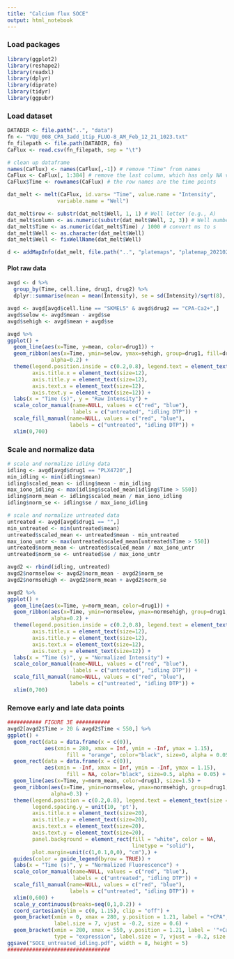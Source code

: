 ```yaml
---
title: "Calcium flux SOCE"
output: html_notebook
---
```


### Load packages
```r
library(ggplot2)
library(reshape2)
library(readxl)
library(dplyr)
library(diprate)
library(tidyr)
library(ggpubr)
```

### Load dataset
```r
DATADIR <- file.path("..", "data")
fn <- "VQU_008_CPA_3add_1tip_FLUO-8_AM_Feb_12_21_1023.txt"
fn_filepath <- file.path(DATADIR, fn)
CaFlux <- read.csv(fn_filepath, sep = "\t")

# clean up dataframe
names(CaFlux) <- names(CaFlux[,-1]) # remove "Time" from names
CaFlux <- CaFlux[, 1:384] # remove the last column, which has only NA values
CaFlux$Time <- rownames(CaFlux) # the row names are the time points

dat_melt <- melt(CaFlux, id.vars= "Time", value.name = "Intensity", 
                variable.name = "Well")

dat_melt$row <- substr(dat_melt$Well, 1, 1) # Well letter (e.g., A)
dat_melt$column <- as.numeric(substr(dat_melt$Well, 2, 3)) # Well number (e.g., 24)
dat_melt$Time <- as.numeric(dat_melt$Time) / 1000 # convert ms to s
dat_melt$Well <- as.character(dat_melt$Well)
dat_melt$Well <- fixWellName(dat_melt$Well)

d <- addMapInfo(dat_melt, file.path("..", "platemaps", "platemap_20210211.tsv"))
```

#### Plot raw data
```r
avgd <- d %>%
  group_by(Time, cell.line, drug1, drug2) %>%
  dplyr::summarise(mean = mean(Intensity), se = sd(Intensity)/sqrt(8), n = n())

avgd <- avgd[avgd$cell.line == "SKMEL5" & avgd$drug2 == "CPA-Ca2+",]
avgd$selow <- avgd$mean - avgd$se
avgd$sehigh <- avgd$mean + avgd$se

avgd %>%
ggplot() +
  geom_line(aes(x=Time, y=mean, color=drug1)) +
  geom_ribbon(aes(x=Time, ymin=selow, ymax=sehigh, group=drug1, fill=drug1), 
              alpha=0.2) +
  theme(legend.position.inside = c(0.2,0.8), legend.text = element_text(size = 12),
        axis.title.x = element_text(size=12), 
        axis.title.y = element_text(size=12), 
        axis.text.x = element_text(size=12), 
        axis.text.y = element_text(size=12)) +
  labs(x = "Time (s)", y = "Raw Intensity") + 
  scale_color_manual(name=NULL, values = c("red", "blue"), 
                     labels = c("untreated", "idling DTP")) +
  scale_fill_manual(name=NULL, values = c("red", "blue"), 
                    labels = c("untreated", "idling DTP")) +
  xlim(0,700)
```

### Scale and normalize data
```r
# scale and normalize idling data
idling <- avgd[avgd$drug1 == "PLX4720",]
min_idling <- min(idling$mean)
idling$scaled_mean <- idling$mean - min_idling
max_iono_idling <- max(idling$scaled_mean[idling$Time > 550])
idling$norm_mean <- idling$scaled_mean / max_iono_idling
idling$norm_se <- idling$se / max_iono_idling

# scale and normalize untreated data
untreated <- avgd[avgd$drug1 == "",]
min_untreated <- min(untreated$mean)
untreated$scaled_mean <- untreated$mean - min_untreated
max_iono_untr <- max(untreated$scaled_mean[untreated$Time > 550])
untreated$norm_mean <- untreated$scaled_mean / max_iono_untr
untreated$norm_se <- untreated$se / max_iono_untr

avgd2 <- rbind(idling, untreated)
avgd2$normselow <- avgd2$norm_mean - avgd2$norm_se
avgd2$normsehigh <- avgd2$norm_mean + avgd2$norm_se

avgd2 %>%
ggplot() +
  geom_line(aes(x=Time, y=norm_mean, color=drug1)) +
  geom_ribbon(aes(x=Time, ymin=normselow, ymax=normsehigh, group=drug1, fill=drug1), 
              alpha=0.2) +
  theme(legend.position.inside = c(0.2,0.8), legend.text = element_text(size = 12),
        axis.title.x = element_text(size=12), 
        axis.title.y = element_text(size=12), 
        axis.text.x = element_text(size=12), 
        axis.text.y = element_text(size=12)) +
  labs(x = "Time (s)", y = "Normalized Intensity") +
  scale_color_manual(name=NULL, values = c("red", "blue"), 
                     labels = c("untreated", "idling DTP")) +
  scale_fill_manual(name=NULL, values = c("red", "blue"), 
                    labels = c("untreated", "idling DTP")) +
  xlim(0,700)
```

### Remove early and late data points
```r
########### FIGURE 3E ###########
avgd2[avgd2$Time > 20 & avgd2$Time < 550,] %>%
ggplot() +
  geom_rect(data = data.frame(x = c(0)), 
            aes(xmin = 280, xmax = Inf, ymin = -Inf, ymax = 1.15),
                   fill = "orange", color="black", size=0, alpha = 0.05) +
  geom_rect(data = data.frame(x = c(0)), 
            aes(xmin = -Inf, xmax = Inf, ymin = -Inf, ymax = 1.15),
                   fill = NA, color="black", size=0.5, alpha = 0.05) +
  geom_line(aes(x=Time, y=norm_mean, color=drug1), size=1.5) +
  geom_ribbon(aes(x=Time, ymin=normselow, ymax=normsehigh, group=drug1, fill=drug1), 
              alpha=0.3) +
  theme(legend.position = c(0.2,0.8), legend.text = element_text(size = 20),
        legend.spacing.y = unit(10, 'pt'),
        axis.title.x = element_text(size=20), 
        axis.title.y = element_text(size=20), 
        axis.text.x = element_text(size=20), 
        axis.text.y = element_text(size=20),
        panel.background = element_rect(fill = "white", color = NA, 
                                        linetype = "solid"),
        plot.margin=unit(c(1,0.1,0,0), "cm"),) +
  guides(color = guide_legend(byrow = TRUE)) +
  labs(x = "Time (s)", y = "Normalized Fluorescence") +
  scale_color_manual(name=NULL, values = c("red", "blue"), 
                     labels = c("untreated", "idling DTP")) +
  scale_fill_manual(name=NULL, values = c("red", "blue"), 
                    labels = c("untreated", "idling DTP")) +
  xlim(0,600) + 
  scale_y_continuous(breaks=seq(0,1,0.2)) +
  coord_cartesian(ylim = c(0, 1.15), clip = "off") +
  geom_bracket(xmin = 0, xmax = 280, y.position = 1.21, label = "+CPA", 
               label.size = 7, vjust = -0.2, size = 0.6) + 
  geom_bracket(xmin = 280, xmax = 550, y.position = 1.21, label = '"+Ca"^"2+"', 
               type = "expression", label.size = 7, vjust = -0.2, size = 0.6)
ggsave("SOCE_untreated_idling.pdf", width = 8, height = 5)
#################################
```

